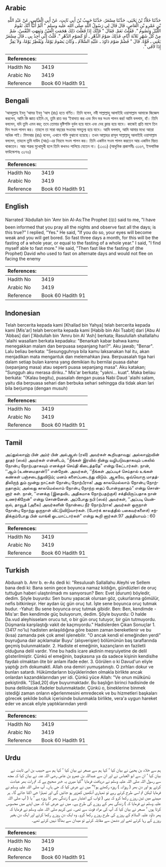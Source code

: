 ## Arabic


<div dir="rtl" lang="ar" style={{fontSize:'larger',backgroundColor:'#f8f9fa',padding:20}}>
حَدَّثَنَا خَلاَّدُ بْنُ يَحْيَى، حَدَّثَنَا مِسْعَرٌ، حَدَّثَنَا حَبِيبُ بْنُ أَبِي ثَابِتٍ، عَنْ أَبِي الْعَبَّاسِ، عَنْ عَبْدِ اللَّهِ بْنِ عَمْرِو بْنِ الْعَاصِ، قَالَ قَالَ لِي رَسُولُ اللَّهِ صلى الله عليه وسلم ‏"‏ أَلَمْ أُنَبَّأْ أَنَّكَ تَقُومُ اللَّيْلَ وَتَصُومُ ‏"‏‏.‏ فَقُلْتُ نَعَمْ‏.‏ فَقَالَ ‏"‏ فَإِنَّكَ إِذَا فَعَلْتَ ذَلِكَ هَجَمَتِ الْعَيْنُ وَنَفِهَتِ النَّفْسُ، صُمْ مِنْ كُلِّ شَهْرٍ ثَلاَثَةَ أَيَّامٍ، فَذَلِكَ صَوْمُ الدَّهْرِ ـ أَوْ كَصَوْمِ الدَّهْرِ ‏"‏‏.‏ قُلْتُ إِنِّي أَجِدُ بِي ـ قَالَ مِسْعَرٌ يَعْنِي ـ قُوَّةً‏.‏ قَالَ ‏"‏ فَصُمْ صَوْمَ دَاوُدَ ـ عَلَيْهِ السَّلاَمُ ـ وَكَانَ يَصُومُ يَوْمًا، وَيُفْطِرُ يَوْمًا، وَلاَ يَفِرُّ إِذَا لاَقَى ‏"‏‏.‏
</div>
<div style={{backgroundColor:'#f8f9fa',padding:20, marginBottom: 10}}><table> <thead> <tr> <th>References:</th> <th></th> </tr> </thead> <tbody><tr><td>Hadith No</td><td>3419</td></tr><tr><td>Arabic No</td><td>3419</td></tr><tr><td>Reference</td><td>Book 60 Hadith 91</td></tr></tbody></table></div>

## Bengali


<div dir="ltr" lang="bn" style={{fontSize:'larger',backgroundColor:'#f8f9fa',padding:20}}>
‘আবদুল্লাহ ইবনু ‘আমর ইবনু ‘আস (রাঃ) হতে বর্ণিত। তিনি বলেন, নবী সাল্লাল্লাহু আলাইহি ওয়াসাল্লাম আমাকে জিজ্ঞেস করলেন, আমি কি জ্ঞাত হইনি যে, তুমি রাত ভর ‘ইবাদাত কর এবং দিন ভর সওম পালন কর! আমি বললাম, হাঁ। তিনি বললেন, যদি তুমি এমন কর; তবে তোমার দৃষ্টিশক্তি দুর্বল হয়ে যাবে এবং দেহ ক্লান্ত হয়ে যাবে। কাজেই প্রতি মাসে তিন দিন সওম পালন কর। তাহলে তা সারা বছরের সওমের সমতুল্য হয়ে যাবে। আমি বললাম, আমি আমার মধ্যে আরো অধিক পাই। মিসআর (রাঃ) বলেন, এখানে শক্তি বুঝানো হয়েছে। তখন আল্লাহর রাসূল সাল্লাল্লাহু আলাইহি ওয়াসাল্লাম বললেন, তাহলে তুমি দাউদ (আঃ)-এর নিয়মে সওম পালন কর। তিনি একদিন সওম পালন করতেন আর একদিন বিরত থাকতেন। আর শত্রুর মুখোমুখী হলে তিনি কখনও পালিয়ে যেতেন না। (১১৩১) (আধুনিক প্রকাশনীঃ ৩১৬৭, ইসলামিক ফাউন্ডেশনঃ ৩১৭৬)
</div>
<div style={{backgroundColor:'#f8f9fa',padding:20, marginBottom: 10}}><table> <thead> <tr> <th>References:</th> <th></th> </tr> </thead> <tbody><tr><td>Hadith No</td><td>3419</td></tr><tr><td>Arabic No</td><td>3419</td></tr><tr><td>Reference</td><td>Book 60 Hadith 91</td></tr></tbody></table></div>

## English


<div dir="ltr" lang="en" style={{fontSize:'larger',backgroundColor:'#f8f9fa',padding:20}}>
Narrated 'Abdullah bin 'Amr bin Al-As:The Prophet (ﷺ) said to me, "I have been informed that you pray all the nights and observe fast all the days; is this true?" I replied, "Yes." He said, "If you do so, your eyes will become weak and you will get bored. So fast three days a month, for this will be the fasting of a whole year, or equal to the fasting of a whole year." I said, "I find myself able to fast more." He said, "Then fast like the fasting of (the Prophet) David who used to fast on alternate days and would not flee on facing the enemy
</div>
<div style={{backgroundColor:'#f8f9fa',padding:20, marginBottom: 10}}><table> <thead> <tr> <th>References:</th> <th></th> </tr> </thead> <tbody><tr><td>Hadith No</td><td>3419</td></tr><tr><td>Arabic No</td><td>3419</td></tr><tr><td>Reference</td><td>Book 60 Hadith 91</td></tr></tbody></table></div>

## Indonesian


<div dir="ltr" lang="id" style={{fontSize:'larger',backgroundColor:'#f8f9fa',padding:20}}>
Telah bercerita kepada kami [Khallad bin Yahya] telah bercerita kepada kami [Mis'ar] telah bercerita kepada kami [Habib bin Abi Tsabit] dari [Abu Al 'Abbas] dari ['Abdullah bin 'Amru bin Al 'Ash] berkata; Rasulullah shallallahu 'alaihi wasallam berkata kepadaku: "Benarkah kabar bahwa kamu menegakkan malam dan berpuasa sepanjang hari?". Aku jawab; "Benar". Lalu beliau berkata: "Sesungguhnya bila kamu laksanakan hal itu, akan menjadikan mata mengantuk dan melemahkan jiwa. Berpuasalah tiga hari dalam setiap bulan karena yang demikian itu bernilai puasa dahar (sepanjang masa) atau seperti puasa sepanjang masa". Aku katakan; "Sungguh aku merasa diriku.." Mis'ar berkata; "yakni… kuat". Maka beliau berkata: "(Kalau begitu), puasalah dengan puasa Nabi Daud 'alaihi salam, yaitu dia berpuasa sehari dan berbuka sehari sehingga dia tidak akan lari bila berjumpa (dengan musuh)
</div>
<div style={{backgroundColor:'#f8f9fa',padding:20, marginBottom: 10}}><table> <thead> <tr> <th>References:</th> <th></th> </tr> </thead> <tbody><tr><td>Hadith No</td><td>3419</td></tr><tr><td>Arabic No</td><td>3419</td></tr><tr><td>Reference</td><td>Book 60 Hadith 91</td></tr></tbody></table></div>

## Tamil


<div dir="ltr" lang="ta" style={{fontSize:'larger',backgroundColor:'#f8f9fa',padding:20}}>
அப்துல்லாஹ் பின் அம்ர் பின் அல்ஆஸ் (ரலி) அவர்கள் கூறியதாவது: அல்லாஹ்வின் தூதர் (ஸல்) அவர்கள் என்னிடம், ‘‘நீங்கள் இரவில் நின்று வழிபடுவதாகவும் பகலில் நோன்பு நோற்பதாகவும் எனக்குச் செய்தி கிடைத்ததே” என்று கேட்டார்கள். நான், ‘‘ஆம் (உண்மைதான்!)” என்றேன். அவர்கள், ‘‘நீங்கள் அப்படிச் செய்தால் உங்கள் கண்கள் பஞ்சடைந்துவிடும்; மனம் களைப்படைந்து விடும். ஆகவே, ஒவ்வொரு மாதத்திலிருந் தும் மூன்று நாட்கள் நோன்பு நோற்பீராக! அது காலமெல்லாம் நோன்பு நோற்றதாகும்; அல்லது காலமெல்லாம் நோன்பு நோற்ற தைப் போன்றதாகும்” என்று சொன்னார் கள். நான், ‘‘எனக்கு (இதைவிட அதிகமாக நோற்பதற்குச்) சக்தியிருப்பதாக நான் உணர்கிறேன்” என்று சொன்னேன். அப்போது நபி (ஸல்) அவர்கள், ‘‘அப்படி யென்றால், தாவூத் (அலை) அவர்களின் நோன்பை நீர் நோற்பீராக! அவர்கள் ஒருநாள் நோன்பு நோற்று ஒருநாள் விட்டுவிடுவார்கள். (போர்க் காலத்தில் பகைவர்களைச்) சந்திக்கும்போது பின் வாங்கி ஓடமாட்டார்கள்” என்று கூறி னார்கள்.97 அத்தியாயம் : 60
</div>
<div style={{backgroundColor:'#f8f9fa',padding:20, marginBottom: 10}}><table> <thead> <tr> <th>References:</th> <th></th> </tr> </thead> <tbody><tr><td>Hadith No</td><td>3419</td></tr><tr><td>Arabic No</td><td>3419</td></tr><tr><td>Reference</td><td>Book 60 Hadith 91</td></tr></tbody></table></div>

## Turkish


<div dir="ltr" lang="tr" style={{fontSize:'larger',backgroundColor:'#f8f9fa',padding:20}}>
Abduııah b. Amr b. eı-As dedi ki: "Resuluııah Sallallahu Aleyhi ve Sellem bana dedi ki: Bana senin gece boyunca namaz kıldığın, gündüzleri de oruç tuttuğun haberi ulaştırılmadı mı sanıyorsun? Ben: Evet (durum) böyledir, dedim. Şöyle buyurdu: Sen bunu yapacak olursan göz, çukurlarına gömülür, nefis bitkinleşir. Her aydan üç gün oruç tut. İşte sene boyunca oruç tutmak budur. -Yahut: Bu sene boyunca oruç tutmak gibidir. Ben: Ben, kendimde -Mis'ar: Ben kendimde güç buluyorum, dedim. Şöyle buyurdu: O halde Da.vud aleyhisselam orucu tut, o bir gün oruç tutuyor, bir gün tutmuyordu. Düşmanla karşılaştığı vakit de kaçmıyordu." Hadislerden Çıkan Sonuçlar 1. (3417 no'lu) hadisten anlaşıldığına göre bazen zaman bereketlenir ve bu (kısa) zamanda pek çok amel işlenebilir. "O ancak kendi el emeğinden yerdi" buyruğuna dair açıklamalar Buyu' (alışverişier) bölümünün baş taraflarında geçmiş bulunmaktadır. 2. Hadiste el emeğinin, kazançların en faziletli olduğuna delil vardır. Yine bu hadis icare akdinin meşruiyetine de delil gösterilmiştir. Çünkü el emeğinin, başkasına ya da sadece kişinin kendislhe faydalı olmaktan öte bir anlam ifade eder. 3. Görülen o ki Davud'un eliyle yaptığı zırh dokumaktl. Allah ona demiri yumuşatınıştı. O zırhları dokur ve bunları satardı. Hükümdarların büyüklerinden olmakla birlikte ancak onlardan kazandıklarından yer idi. Çünkü yüce Allah: "Ve onun mülkünü pekiştirdik. "[Sad,20] diye buyurmaktadır. Bu başlığın birinci hadisinde de buna delilolacak ifadeler bulunmaktadır. Çünkü o, bineklerine binmek istediği zaman onların eğerlenmesini emredecek ve bu hizmetleri başkaları görecek şekilde bolluk içerisinde bulunmakla birlikte, vera'a uygun hareket eder ve ancak eliyle yaptıklarından yerdi
</div>
<div style={{backgroundColor:'#f8f9fa',padding:20, marginBottom: 10}}><table> <thead> <tr> <th>References:</th> <th></th> </tr> </thead> <tbody><tr><td>Hadith No</td><td>3419</td></tr><tr><td>Arabic No</td><td>3419</td></tr><tr><td>Reference</td><td>Book 60 Hadith 91</td></tr></tbody></table></div>

## Urdu


<div dir="rtl" lang="ur" style={{fontSize:'larger',backgroundColor:'#f8f9fa',padding:20}}>
ہم سے خلاد بن یحییٰ نے بیان کیا ‘ کہا ہم سے مسعر نے بیان کیا ‘ کہا ہم سے حبیب بن ابی ثابت نے بیان کیا ‘ ان سے ابو العباس نے اور ان سے عبداللہ بن عمرو بن عاص رضی اللہ عنہ نے بیان کیا کہ مجھ سے رسول اللہ صلی اللہ علیہ وسلم نے دریافت فرمایا ”کیا میری یہ خبر صحیح ہے کہ تم رات بھر عبادت کرتے ہو اور دن بھر ( روزانہ ) روزہ رکھتے ہو؟“ میں نے عرض کیا کہ جی ہاں۔ آپ صلی اللہ علیہ وسلم نے فرمایا لیکن تم اسی طرح کرتے رہے تو تمہاری آنکھیں کمزور ہو جائیں گی اور تمہارا جی اکتا جائے گا۔ ہر مہینے میں تین روزے رکھا کرو کہ یہی ( ثواب کے اعتبار سے ) زندگی بھر کا روزہ ہے ‘ یا ( آپ صلی اللہ علیہ وسلم نے فرمایا کہ ) زندگی بھر کے روزے کی طرح ہے۔ میں نے عرض کیا کہ میں اپنے میں محسوس کرتا ہوں ‘ مسعر نے بیان کیا کہ آپ کی مراد قوت سے تھی۔ نبی کریم صلی اللہ علیہ وسلم نے فرمایا کہ پھر داؤد علیہ السلام کے روزے کی طرح روزے رکھا کرو۔ وہ ایک دن روزے رکھا کرتے اور ایک دن بغیر روزے کے رہا کرتے تھے اور دشمن سے مقابلہ کرتے تو میدان سے بھاگا نہیں کرتے تھے۔
</div>
<div style={{backgroundColor:'#f8f9fa',padding:20, marginBottom: 10}}><table> <thead> <tr> <th>References:</th> <th></th> </tr> </thead> <tbody><tr><td>Hadith No</td><td>3419</td></tr><tr><td>Arabic No</td><td>3419</td></tr><tr><td>Reference</td><td>Book 60 Hadith 91</td></tr></tbody></table></div>